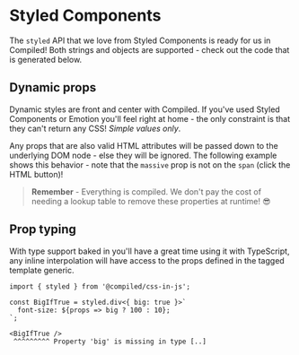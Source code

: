 
# Styled Components

The `styled` API that we love from Styled Components is ready for us in Compiled!
Both strings and objects are supported -
check out the code that is generated below.

<StyledExample />

## Dynamic props

Dynamic styles are front and center with Compiled.
If you've used Styled Components or Emotion you'll feel right at home -
the only constraint is that they can't return any CSS!
_Simple values only_.

Any props that are also valid HTML attributes will be passed down to the underlying DOM node -
else they will be ignored.
The following example shows this behavior - note that the `massive` prop is not on the `span` (click the HTML button)!

<StyledInvalidExample />

> **Remember** - Everything is compiled.
> We don't pay the cost of needing a lookup table to remove these properties at runtime! 😎

## Prop typing

With type support baked in you'll have a great time using it with TypeScript,
any inline interpolation will have access to the props defined in the tagged template generic.

```
import { styled } from '@compiled/css-in-js';

const BigIfTrue = styled.div<{ big: true }>`
  font-size: ${props => big ? 100 : 10};
`;

<BigIfTrue />
 ^^^^^^^^^ Property 'big' is missing in type [..]
```
